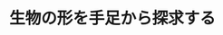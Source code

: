 ﻿---
title: "生物の形を手足から探求する"
category: "生命理工学院"
vol: 67
interviewee: "田中 幹子"
url: "http://www.evodevo.bio.titech.ac.jp/"
tags: ["生物","生命","動物","つながり","法則"]
pdf: "67-3-tanaka.pdf"
career: ""
pdfurl: "67-3-tanaka/67-3-tanaka.pdf"
preface: "さまざまな生物種の間にある形の違いは何に由来するのか。その原因についての洞察は、生命現象のより深い理解につながり、また発生異常の予防などにも応用できる有用なものである。田中先生はさまざまな動物の手足の発生を研究することで、脊椎動物の形態がつくられる際の法則を調べようとしている。先生は、研究する上で役立つと思われた多くの手法を次々に取り入れているため、その研究内容は多岐にわたっている。これまでの先生の研究の軌跡と先生が現在行っている研究の一端を具体的に紹介しよう。"
---
